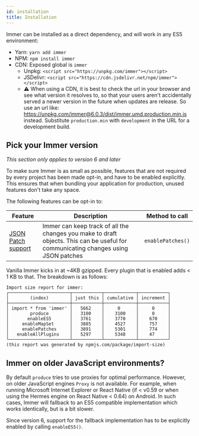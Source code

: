 ```yaml
---
id: installation
title: Installation
---
```


<center>
	<div
		data-ea-publisher="immerjs"
		data-ea-type="image"
		className="horizontal bordered"
	></div>
</center>

Immer can be installed as a direct dependency, and will work in any ES5 environment:

- Yarn: `yarn add immer`
- NPM: `npm install immer`
- CDN: Exposed global is `immer`
  - Unpkg: `<script src="https://unpkg.com/immer"></script>`
  - JSDelivr: `<script src="https://cdn.jsdelivr.net/npm/immer"></script>`
  - ⚠️ When using a CDN, it is best to check the url in your browser and see what version it resolves to, so that your users aren't accidentally served a newer version in the future when updates are release. So use an url like: https://unpkg.com/immer@6.0.3/dist/immer.umd.production.min.js instead. Substitute `production.min` with `development` in the URL for a development build.

## Pick your Immer version

_This section only applies to version 6 and later_

To make sure Immer is as small as possible, features that are not required by every project has been made opt-in, and have to be enabled explicitly. This ensures that when bundling your application for production, unused features don't take any space.

The following features can be opt-in to:

| Feature | Description | Method to call |
| --- | --- | --- |
| [JSON Patch support](./patches.mdx) | Immer can keep track of all the changes you make to draft objects. This can be useful for communicating changes using JSON patches | `enablePatches()` |

Vanilla Immer kicks in at ~4KB gzipped. Every plugin that is enabled adds < 1 KB to that. The breakdown is as follows:

```
Import size report for immer:
┌───────────────────────┬───────────┬────────────┬───────────┐
│        (index)        │ just this │ cumulative │ increment │
├───────────────────────┼───────────┼────────────┼───────────┤
│ import * from 'immer' │   5662    │     0      │     0     │
│        produce        │   3100    │    3100    │     0     │
│       enableES5       │   3761    │    3770    │    670    │
│     enableMapSet      │   3885    │    4527    │    757    │
│     enablePatches     │   3891    │    5301    │    774    │
│   enableAllPlugins    │   5297    │    5348    │    47     │
└───────────────────────┴───────────┴────────────┴───────────┘
(this report was generated by npmjs.com/package/import-size)
```

## Immer on older JavaScript environments?

By default `produce` tries to use proxies for optimal performance. However, on older JavaScript engines `Proxy` is not available. For example, when running Microsoft Internet Explorer or React Native (if < v0.59 or when using the Hermes engine on React Native < 0.64) on Android. In such cases, Immer will fallback to an ES5 compatible implementation which works identically, but is a bit slower.

Since version 6, support for the fallback implementation has to be explicitly enabled by calling `enableES5()`.
